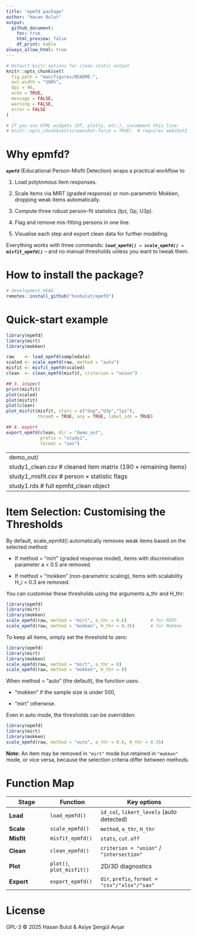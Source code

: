 ```yaml
---
title: "epmfd package"
author: "Hasan Bulut"
output:
  github_document:
    toc: true
    html_preview: false
    df_print: kable
always_allow_html: true
---
```

```r
# Default knitr options for clean static output
knitr::opts_chunk$set(
  fig.path = "man/figures/README-",
  out.width = "100%",
  dpi = 96,
  echo = TRUE,
  message = FALSE,
  warning = FALSE,
  error = FALSE
)

# If you use HTML widgets (DT, plotly, etc.), uncomment this line:
# knitr::opts_chunk$set(screenshot.force = TRUE)  # requires webshot2
```


# Why epmfd?

***`epmfd`*** (Educational Person-Misfit Detection) wraps a practical workflow to

1.  Load polytomous item responses.

2.  Scale items via MIRT (graded response) or non-parametric Mokken, dropping weak items automatically.

3.  Compute three robust person-fit statistics (lpz, Gp, U3p).

4.  Flag and remove mis-fitting persons in one line.

5.  Visualise each step and export clean data for further modelling.

Everything works with three commands: ***`load_epmfd() → scale_epmfd() → misfit_epmfd()`*** – and no manual thresholds unless you want to tweak them.

# How to install the package?

```r
# development HEAD
remotes::install_github("hsnbulut/epmfd")
```

# Quick-start example

```r
library(epmfd)
library(mirt)
library(mokken)

raw    <- load_epmfd(sampledata)
scaled <- scale_epmfd(raw, method = "auto")
misfit <- misfit_epmfd(scaled)
clean  <- clean_epmfd(misfit, criterion = "union")

## 3. inspect
print(misfit)
plot(scaled)
plot(misfit)
plot(clean)
plot_misfit(misfit, stats = c("Gnp","U3p","lpz"),
            threeD = TRUE, any = TRUE, label_ids = TRUE)

## 4. export
export_epmfd(clean, dir = "demo_out", 
             prefix = "study1", 
             format = "sav")

```

---
demo_out/
  study1_clean.csv    # cleaned item matrix (190 × remaining items)
  study1_misfit.csv   # person × statistic flags
  study1.rds          # full epmfd_clean object
---

# Item Selection: Customising the Thresholds

By default, scale_epmfd() automatically removes weak items based on the selected method:

-   If method = "mirt" (graded response model), items with discrimination parameter a \< 0.5 are removed.

-   If method = "mokken" (non-parametric scaling), items with scalability H_i \< 0.3 are removed.

You can customise these thresholds using the arguments a_thr and H_thr:

```r
library(epmfd)
library(mirt)
library(mokken)
scale_epmfd(raw, method = "mirt", a_thr = 0.6)         # for MIRT
scale_epmfd(raw, method = "mokken", H_thr = 0.35)      # for Mokken
```

To keep all items, simply set the threshold to zero:

```r
library(epmfd)
library(mirt)
library(mokken)
scale_epmfd(raw, method = "mirt", a_thr = 0)
scale_epmfd(raw, method = "mokken", H_thr = 0)
```

When method = "auto" (the default), the function uses:

-   "mokken" if the sample size is under 500,

-   "mirt" otherwise.

Even in auto mode, the thresholds can be overridden:

```r
library(epmfd)
library(mirt)
library(mokken)
scale_epmfd(raw, method = "auto", a_thr = 0.6, H_thr = 0.35)
```

**Note:** An item may be removed in `"mirt"` mode but retained in `"mokken"` mode, or vice versa, because the selection criteria differ between methods.

# Function Map

| Stage      | Function                  | Key options                                    |
|----------------|--------------------|------------------------------------|
| **Load**   | `load_epmfd()`            | `id_col`, `likert_levels` (auto detected)      |
| **Scale**  | `scale_epmfd()`           | `method`, `a_thr`, `H_thr`                     |
| **Misfit** | `misfit_epmfd()`          | `stats`, `cut.off`                             |
| **Clean**  | `clean_epmfd()`           | `criterion = "union"` / `"intersection"`       |
| **Plot**   | `plot()`, `plot_misfit()` | 2D/3D diagnostics                              |
| **Export** | `export_epmfd()`          | `dir`, `prefix`, `format = "csv"/"xlsx"/"sav"` |

# License

GPL-3 © 2025 Hasan Bulut & Asiye Şengül Avşar
